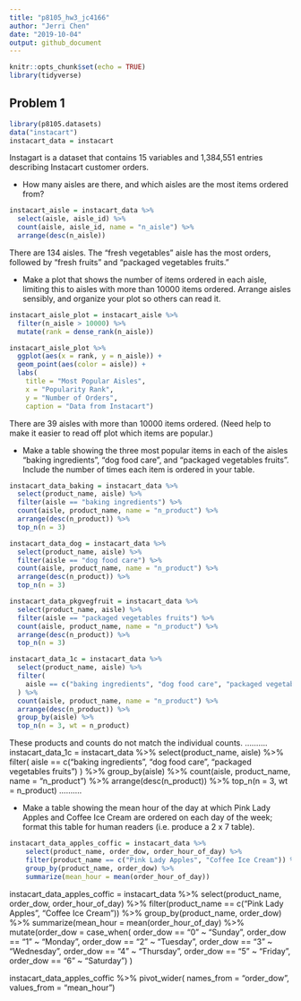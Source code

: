 ```yaml
---
title: "p8105_hw3_jc4166"
author: "Jerri Chen"
date: "2019-10-04"
output: github_document
---
```


```r
knitr::opts_chunk$set(echo = TRUE)
library(tidyverse)
```

## Problem 1
```r
library(p8105.datasets)
data("instacart")
instacart_data = instacart
```
Instagart is a dataset that contains 15 variables and 1,384,551 entries describing Instacart customer orders. 

- How many aisles are there, and which aisles are the most items ordered from?
```r
instacart_aisle = instacart_data %>%
  select(aisle, aisle_id) %>% 
  count(aisle, aisle_id, name = "n_aisle") %>% 
  arrange(desc(n_aisle))
```
There are 134 aisles. The "fresh vegetables" aisle has the most orders, followed by "fresh fruits" and "packaged vegetables fruits."

- Make a plot that shows the number of items ordered in each aisle, limiting this to aisles with more than 10000 items ordered. Arrange aisles sensibly, and organize your plot so others can read it.
```r
instacart_aisle_plot = instacart_aisle %>% 
  filter(n_aisle > 10000) %>% 
  mutate(rank = dense_rank(n_aisle))

instacart_aisle_plot %>% 
  ggplot(aes(x = rank, y = n_aisle)) + 
  geom_point(aes(color = aisle)) +
  labs(
    title = "Most Popular Aisles",
    x = "Popularity Rank",
    y = "Number of Orders",
    caption = "Data from Instacart")
```
There are 39 aisles with more than 10000 items ordered.
(Need help to make it easier to read off plot which items are popular.)

- Make a table showing the three most popular items in each of the aisles “baking ingredients”, “dog food care”, and “packaged vegetables fruits”. Include the number of times each item is ordered in your table.
```r
instacart_data_baking = instacart_data %>% 
  select(product_name, aisle) %>% 
  filter(aisle == "baking ingredients") %>% 
  count(aisle, product_name, name = "n_product") %>% 
  arrange(desc(n_product)) %>% 
  top_n(n = 3)
```

```r
instacart_data_dog = instacart_data %>% 
  select(product_name, aisle) %>% 
  filter(aisle == "dog food care") %>% 
  count(aisle, product_name, name = "n_product") %>% 
  arrange(desc(n_product)) %>% 
  top_n(n = 3)
```

```r
instacart_data_pkgvegfruit = instacart_data %>% 
  select(product_name, aisle) %>% 
  filter(aisle == "packaged vegetables fruits") %>% 
  count(aisle, product_name, name = "n_product") %>% 
  arrange(desc(n_product)) %>% 
  top_n(n = 3)
```

```r
instacart_data_1c = instacart_data %>% 
  select(product_name, aisle) %>% 
  filter(
    aisle == c("baking ingredients", "dog food care", "packaged vegetables fruits")
  ) %>% 
  count(aisle, product_name, name = "n_product") %>% 
  arrange(desc(n_product)) %>%
  group_by(aisle) %>% 
  top_n(n = 3, wt = n_product)
```
These products and counts do not match the individual counts.
..........
instacart_data_1c = instacart_data %>% 
  select(product_name, aisle) %>% 
  filter(
    aisle == c("baking ingredients", "dog food care", "packaged vegetables fruits")
  ) %>% 
  group_by(aisle) %>% 
  count(aisle, product_name, name = "n_product") %>% 
  arrange(desc(n_product)) %>% 
  top_n(n = 3, wt = n_product)
..........

- Make a table showing the mean hour of the day at which Pink Lady Apples and Coffee Ice Cream are ordered on each day of the week; format this table for human readers (i.e. produce a 2 x 7 table).
```r
instacart_data_apples_coffic = instacart_data %>% 
    select(product_name, order_dow, order_hour_of_day) %>%
    filter(product_name == c("Pink Lady Apples", "Coffee Ice Cream")) %>%
    group_by(product_name, order_dow) %>%
    summarize(mean_hour = mean(order_hour_of_day))
```

instacart_data_apples_coffic = instacart_data %>% 
  select(product_name, order_dow, order_hour_of_day) %>% 
  filter(product_name == c("Pink Lady Apples", "Coffee Ice Cream")) %>% 
  group_by(product_name, order_dow) %>% 
  summarize(mean_hour = mean(order_hour_of_day) %>% 
  mutate(order_dow = case_when(
    order_dow == "0" ~ "Sunday",
    order_dow == "1" ~ "Monday",
    order_dow == "2" ~ "Tuesday",
    order_dow == "3" ~ "Wednesday",
    order_dow == "4" ~ "Thursday",
    order_dow == "5" ~ "Friday",
    order_dow == "6" ~ "Saturday")
    )

instacart_data_apples_coffic %>% 
  pivot_wider(
    names_from = "order_dow",
    values_from = "mean_hour")